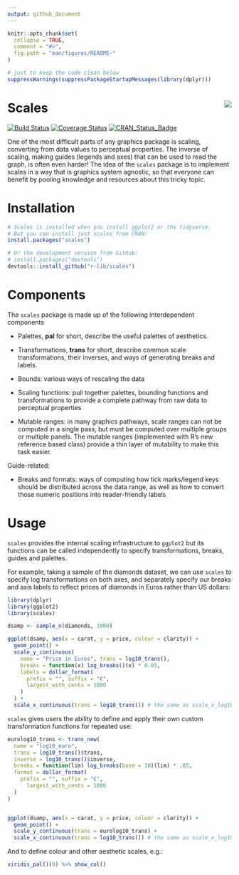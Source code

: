 ```yaml
---
output: github_document
---
```


<!-- README.md is generated from README.Rmd. Please edit that file -->

```r
knitr::opts_chunk$set(
  collapse = TRUE,
  comment = "#>",
  fig.path = "man/figures/README-"
)

# just to keep the code clean below
suppressWarnings(suppressPackageStartupMessages(library(dplyr)))
```

# Scales <img src="man/figures/logo.png" align="right" />

[![Build Status](https://travis-ci.org/r-lib/scales.svg?branch=master)](https://travis-ci.org/r-lib/scales)
[![Coverage Status](https://img.shields.io/codecov/c/github/r-lib/scales/master.svg)](https://codecov.io/github/r-lib/scales?branch=master)
[![CRAN_Status_Badge](http://www.r-pkg.org/badges/version/scales)](https://cran.r-project.org/package=scales)

One of the most difficult parts of any graphics package is scaling, converting from data values to perceptual properties. The inverse of scaling, making guides (legends and axes) that can be used to read the graph, is often even harder! The idea of the `scales` package is to implement scales in a way that is graphics system agnostic, so that everyone can benefit by pooling knowledge and resources about this tricky topic.

# Installation

```r
# Scales is installed when you install ggplot2 or the tidyverse.
# But you can install just scales from CRAN:
install.packages("scales")

# Or the development version from Github:
# install.packages("devtools")
devtools::install_github("r-lib/scales")
```

# Components

The `scales` package is made up of the following interdependent components

* Palettes, __pal__ for short, describe the useful palettes of aesthetics.

* Transformations, __trans__ for short, describe common scale transformations,
  their inverses, and ways of generating breaks and labels.

* Bounds: various ways of rescaling the data

* Scaling functions: pull together palettes, bounding functions and
  transformations to provide a complete pathway from raw data to perceptual
  properties

* Mutable ranges: in many graphics pathways, scale ranges can not be
  computed in a single pass, but must be computed over multiple groups or
  multiple panels. The mutable ranges (implemented with R's new
  reference based class) provide a thin layer of mutability to make this task
  easier.

Guide-related:

* Breaks and formats: ways of computing how tick marks/legend keys should be
  distributed across the data range, as well as how to convert those numeric
  positions into reader-friendly labels
  
# Usage

`scales` provides the internal scaling infrastructure to `ggplot2` but its functions
can be called independently to specify transformations, breaks, guides and palettes. 

For example, taking a sample of the diamonds dataset, we can use `scales` to specify log 
transformations on both axes, and separately specify our breaks
and axis labels to reflect prices of diamonds in Euros rather than US dollars: 

```r
library(dplyr)
library(ggplot2)
library(scales)

dsamp <- sample_n(diamonds, 1000)

ggplot(dsamp, aes(x = carat, y = price, colour = clarity)) +
  geom_point() +
  scale_y_continuous(
    name = "Price in Euros", trans = log10_trans(),
    breaks = function(x) log_breaks()(x) * 0.85,
    labels = dollar_format(
      prefix = "", suffix = "€",
      largest_with_cents = 1000
    )
  ) +
  scale_x_continuous(trans = log10_trans()) # the same as scale_x_log10()
```

`scales` gives users the ability to define and apply their own custom 
transformation functions for repeated use:

```r
eurolog10_trans <- trans_new(
  name = "log10_euro",
  trans = log10_trans()$trans,
  inverse = log10_trans()$inverse,
  breaks = function(lim) log_breaks(base = 10)(lim) * .85,
  format = dollar_format(
    prefix = "", suffix = "€",
      largest_with_cents = 1000
  )
)


ggplot(dsamp, aes(x = carat, y = price, colour = clarity)) +
  geom_point() +
  scale_y_continuous(trans = eurolog10_trans) +
  scale_x_continuous(trans = log10_trans()) # the same as scale_x_log10()

```

And to define colour and other aesthetic scales, e.g.:

```r
viridis_pal()(9) %>% show_col()
```
